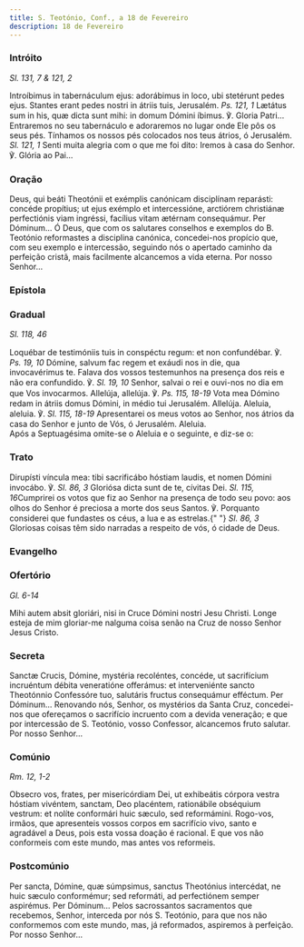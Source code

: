 ```yaml
---
title: S. Teotónio, Conf., a 18 de Fevereiro
description: 18 de Fevereiro
---
```


### Intróito

<em>Sl. 131, 7 & 121, 2</em>

<div class="side-by-side not-content">
  <span>
    Introíbimus in tabernáculum ejus: adorábimus in loco, ubi stetérunt pedes
    ejus. Stantes erant pedes nostri in átriis tuis, Jerusalém.
    <em>Ps. 121, 1</em>
    Lætátus sum in his, quæ dicta sunt mihi: in domum Dómini íbimus. ℣. Gloria
    Patri...
  </span>
  <span>
    Entraremos no seu tabernáculo e adoraremos no lugar onde Ele pôs os seus
    pés. Tínhamos os nossos pés colocados nos teus átrios, ó Jerusalém.
    <em>Sl. 121, 1</em> Senti muita alegria com o que me foi dito: Iremos à casa
    do Senhor. ℣. Glória ao Pai...
  </span>
</div>

### Oração

<div class="side-by-side not-content">
  <span>
    Deus, qui beáti Theotónii et exémplis canónicam disciplínam reparásti:
    concéde propítius; ut ejus exémplo et intercessióne, arctiórem christiánæ
    perfectiónis viam ingréssi, facílius vitam ætérnam consequámur. Per
    Dóminum...
  </span>
  <span>
    Ó Deus, que com os salutares conselhos e exemplos do B. Teotónio reformastes
    a disciplina canónica, concedei-nos propício que, com seu exemplo e
    intercessão, seguindo nós o apertado caminho da perfeição cristã, mais
    facilmente alcancemos a vida eterna. Por nosso Senhor...
  </span>
</div>

### Epístola


<LinkCard
  href="/missal/comum/16abades#epístola"
  title="Abades - Missa Os justi"
/>

### Gradual

<em>Sl. 118, 46</em>

<div class="side-by-side not-content">
  <span>
    Loquébar de testimóniis tuis in conspéctu regum: et non confundébar. ℣.
    <em>Ps. 19, 10</em> Dómine, salvum fac regem et exáudi nos in die, qua invocavérimus
    te.
  </span>
  <span>
    Falava dos vossos testemunhos na presença dos reis e não era confundido. ℣.
    <em>Sl. 19, 10</em> Senhor, salvai o rei e ouvi-nos no dia em que Vos invocarmos.
  </span>
  <span>
    Allelúja, allelúja. ℣. <em>Ps. 115, 18-19</em> Vota mea Dómino redam in
    átriis domus Dómini, in médio tui Jerusalém. Allelúja.
  </span>
  <span>
    Aleluia, aleluia. ℣. <em>Sl. 115, 18-19</em> Apresentarei os meus votos ao
    Senhor, nos átrios da casa do Senhor e junto de Vós, ó Jerusalém. Aleluia.
  </span>
</div>

<aside>Após a Septuagésima omite-se o Aleluia e o seguinte, e diz-se o:</aside>

### Trato

<div class="side-by-side not-content">
  <span>
    Dirupísti víncula mea: tibi sacrificábo hóstiam laudis, et nomen Dómini
    invocábo. ℣. <em>Sl. 86, 3</em> Gloriósa dicta sunt de te, cívitas Dei.
  </span>
  <span>
    <em>Sl. 115, 16</em>Cumprirei os votos que fiz ao Senhor na presença de todo
    seu povo: aos olhos do Senhor é preciosa a morte dos seus Santos. ℣.
    Porquanto considerei que fundastes os céus, a lua e as estrelas.{" "}
    <em>Sl. 86, 3</em> Gloriosas coisas têm sido narradas a respeito de vós, ó
    cidade de Deus.
  </span>
</div>

### Evangelho

<LinkCard
  href="/missal/comum/16abades#evangelho"
  title="Abades - Missa Os justi"
/>

### Ofertório

<em>Gl. 6-14</em>

<div class="side-by-side not-content">
  <span>
    Mihi autem absit gloriári, nisi in Cruce Dómini nostri Jesu Christi.
  </span>
  <span>
    Longe esteja de mim gloriar-me nalguma coisa senão na Cruz de nosso Senhor
    Jesus Cristo.
  </span>
</div>

### Secreta

<div class="side-by-side not-content">
  <span>
    Sanctæ Crucis, Dómine, mystéria recoléntes, concéde, ut sacrifícium
    incruéntum débita veneratióne offerámus: et interveniénte sancto Theotónnio
    Confessóre tuo, salutáris fructus consequámur efféctum. Per Dóminum...
  </span>
  <span>
    Renovando nós, Senhor, os mystérios da Santa Cruz, concedei-nos que
    ofereçamos o sacrifício incruento com a devida veneração; e que por
    intercessão de S. Teotónio, vosso Confessor, alcancemos fruto salutar. Por
    nosso Senhor...
  </span>
</div>

### Comúnio

<em>Rm. 12, 1-2</em>

<div class="side-by-side not-content">
  <span>
    Obsecro vos, frates, per misericórdiam Dei, ut exhibeátis córpora vestra
    hóstiam vivéntem, sanctam, Deo placéntem, rationábile obséquium vestrum: et
    nolíte conformári huic sæculo, sed reformámini.
  </span>
  <span>
    Rogo-vos, irmãos, que apresenteis vossos corpos em sacrifício vivo, santo e
    agradável a Deus, pois esta vossa doação é racional. E que vos não
    conformeis com este mundo, mas antes vos reformeis.
  </span>
</div>

### Postcomúnio

<div class="side-by-side not-content">
  <span>
    Per sancta, Dómine, quæ súmpsimus, sanctus Theotónius intercédat, ne huic
    sæculo conformémur; sed reformáti, ad perfectiónem semper aspirémus. Per
    Dóminum...
  </span>
  <span>
    Pelos sacrossantos sacramentos que recebemos, Senhor, interceda por nós S.
    Teotónio, para que nos não conformemos com este mundo, mas, já reformados,
    aspiremos à perfeição. Por nosso Senhor...
  </span>
</div>
